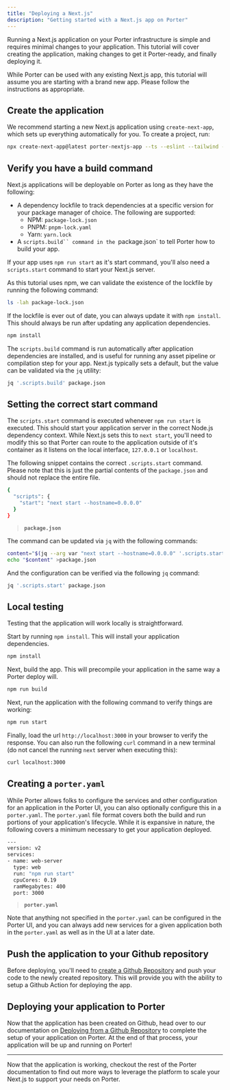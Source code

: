 ```yaml
---
title: "Deploying a Next.js"
description: "Getting started with a Next.js app on Porter"
---
```


Running a Next.js application on your Porter infrastructure is simple and requires minimal changes to your application. This tutorial will cover creating the application, making changes to get it Porter-ready, and finally deploying it.

While Porter can be used with any existing Next.js app, this tutorial will assume you are starting with a brand new app. Please follow the instructions as appropriate.

## Create the application

We recommend starting a new Next.js application using `create-next-app`, which sets up everything automatically for you. To create a project, run:

```bash
npx create-next-app@latest porter-nextjs-app --ts --eslint --tailwind --src-dir --app --import-alias '@/*'
```

## Verify you have a build command

Next.js applications will be deployable on Porter as long as they have the following:

- A dependency lockfile to track dependencies at a specific version for your package manager of choice. The following are supported:
  - NPM: `package-lock.json`
  - PNPM: `pnpm-lock.yaml`
  - Yarn: `yarn.lock`
- A `scripts.build`` command in the `package.json` to tell Porter how to build your app.

If your app uses `npm run start` as it's start command, you'll also need a `scripts.start` command to start your Next.js server.

As this tutorial uses npm, we can validate the existence of the lockfile by running the following command:

```bash
ls -lah package-lock.json
```

If the lockfile is ever out of date, you can always update it with `npm install`. This should always be run after updating any application dependencies.

```bash
npm install
```

The `scripts.build` command is run automatically after application dependencies are installed, and is useful for running any asset pipeline or compilation step for your app. Next.js typically sets a default, but the value can be validated via the `jq` utility:

```bash
jq '.scripts.build' package.json
```

## Setting the correct start command

The `scripts.start` command is executed whenever `npm run start` is executed. This should start your application server in the correct Node.js dependency context. While Next.js sets this to `next start`, you'll need to modify this so that Porter can route to the application outside of it's container as it listens on the local interface, `127.0.0.1` or `localhost`.

The following snippet contains the correct `.scripts.start` command. Please note that this is just the partial contents of the `package.json` and should not replace the entire file.

```bash
{
  "scripts": {
    "start": "next start --hostname=0.0.0.0"
  }
}
```

> **`package.json`**

The command can be updated via `jq` with the following commands:

```bash
content="$(jq --arg var "next start --hostname=0.0.0.0" '.scripts.start = $var' package.json)"
echo "$content" >package.json
```

And the configuration can be verified via the following `jq` command:

```bash
jq '.scripts.start' package.json
```

## Local testing

Testing that the application will work locally is straightforward.

Start by running `npm install`. This will install your application dependencies.

```bash
npm install
```

Next, build the app. This will precompile your application in the same way a Porter deploy will.

```bash
npm run build
```

Next, run the application with the following command to verify things are working:

```bash
npm run start
```

Finally, load the url `http://localhost:3000` in your browser to verify the response. You can also run the following `curl` command in a new terminal (do not cancel the running `next` server when executing this):

```bash
curl localhost:3000
```

## Creating a `porter.yaml`

While Porter allows folks to configure the services and other configuration for an application in the Porter UI, you can also optionally configure this in a `porter.yaml`. The `porter.yaml` file format covers both the build and run portions of your application's lifecycle. While it is expansive in nature, the following covers a minimum necessary to get your application deployed.

```bash
---
version: v2
services:
- name: web-server
  type: web
  run: "npm run start"
  cpuCores: 0.19
  ramMegabytes: 400
  port: 3000
```

> **`porter.yaml`**

Note that anything not specified in the `porter.yaml` can be configured in the Porter UI, and you can always add new services for a given application both in the `porter.yaml` as well as in the UI at a later date.

## Push the application to your Github repository

Before deploying, you'll need to [create a Github Repository](https://docs.github.com/en/get-started/quickstart/create-a-repo) and push your code to the newly created repository. This will provide you with the ability to setup a Github Action for deploying the app.


## Deploying your application to Porter

Now that the application has been created on Github, head over to our documentation on [Deploying from a Github Repository](/deploy/deploy-from-github-repo) to complete the setup of your application on Porter. At the end of that process, your application will be up and running on Porter!


---

Now that the application is working, checkout the rest of the Porter documentation to find out more ways to leverage the platform to scale your Next.js to support your needs on Porter.
